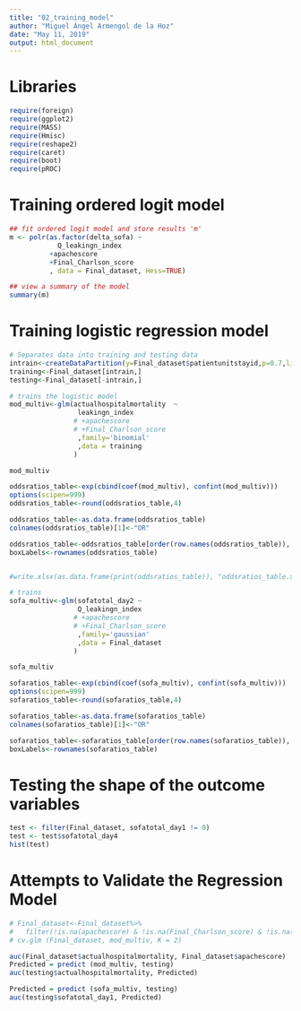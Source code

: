 ```yaml
---
title: "02_training_model"
author: "Miguel Ángel Armengol de la Hoz"
date: "May 11, 2019"
output: html_document
---
```


# Libraries

```r
require(foreign)
require(ggplot2)
require(MASS)
require(Hmisc)
require(reshape2)
require(caret)
require(boot)
require(pROC)
```


# Training ordered logit model

```r
## fit ordered logit model and store results 'm'
m <- polr(as.factor(delta_sofa) ~ 
            Q_leakingn_index
          +apachescore
          +Final_Charlson_score
          , data = Final_dataset, Hess=TRUE)

## view a summary of the model
summary(m)
```

# Training logistic regression model

```r
# Separates data into training and testing data
intrain<-createDataPartition(y=Final_dataset$patientunitstayid,p=0.7,list=FALSE)
training<-Final_dataset[intrain,]
testing<-Final_dataset[-intrain,]
```

```r
# trains the logistic model
mod_multiv<-glm(actualhospitalmortality  ~ 
                 leakingn_index
                # +apachescore
                # +Final_Charlson_score
                 ,family='binomial'
                 ,data = training
                )

mod_multiv

oddsratios_table<-exp(cbind(coef(mod_multiv), confint(mod_multiv)))  
options(scipen=999)
oddsratios_table<-round(oddsratios_table,4)

oddsratios_table<-as.data.frame(oddsratios_table)
colnames(oddsratios_table)[1]<-"OR"

oddsratios_table<-oddsratios_table[order(row.names(oddsratios_table)), ]
boxLabels<-rownames(oddsratios_table)


#write.xlsx(as.data.frame(print(oddsratios_table)), "oddsratios_table.xlsx")

```
```r
# trains
sofa_multiv<-glm(sofatotal_day2 ~ 
                 Q_leakingn_index
                # +apachescore
                # +Final_Charlson_score
                 ,family='gaussian'
                 ,data = Final_dataset
                )

sofa_multiv

sofaratios_table<-exp(cbind(coef(sofa_multiv), confint(sofa_multiv)))  
options(scipen=999)
sofaratios_table<-round(sofaratios_table,4)

sofaratios_table<-as.data.frame(sofaratios_table)
colnames(sofaratios_table)[1]<-"OR"

sofaratios_table<-sofaratios_table[order(row.names(sofaratios_table)), ]
boxLabels<-rownames(sofaratios_table)

```
# Testing the shape of the outcome variables
```r
test <- filter(Final_dataset, sofatotal_day1 != 0)
test <- test$sofatotal_day4
hist(test)
```

# Attempts to Validate the Regression Model

```r
# Final_dataset<-Final_dataset%>%
#   filter(!is.na(apachescore) & !is.na(Final_Charlson_score) & !is.na(actualhospitalmortality))
# cv.glm (Final_dataset, mod_multiv, K = 2)

auc(Final_dataset$actualhospitalmortality, Final_dataset$apachescore)
Predicted = predict (mod_multiv, testing)
auc(testing$actualhospitalmortality, Predicted)

Predicted = predict (sofa_multiv, testing)
auc(testing$sofatotal_day1, Predicted)
```

